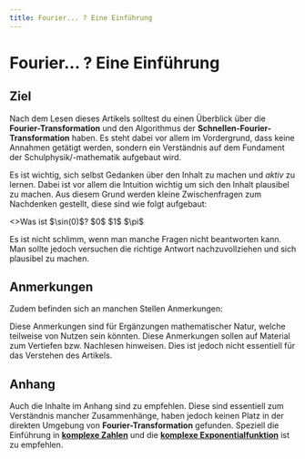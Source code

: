 ```yaml
---
title: Fourier... ? Eine Einführung
---
```



# Fourier... ? Eine Einführung

## Ziel

<TestFrame />

Nach dem Lesen dieses Artikels solltest du einen Überblick über die **Fourier-Transformation** und den Algorithmus der **Schnellen-Fourier-Transformation** haben. Es steht dabei vor allem im Vordergrund, dass keine Annahmen getätigt werden,
sondern ein Verständnis auf dem Fundament der Schulphysik/-mathematik aufgebaut wird.

Es ist wichtig, sich selbst Gedanken über den Inhalt zu machen und _aktiv_ zu lernen. Dabei ist vor allem die Intuition wichtig um sich den Inhalt plausibel zu machen.
Aus diesem Grund werden kleine Zwischenfragen zum Nachdenken gestellt, diese sind wie folgt aufgebaut:

<QuestionAnswer>
  <>Was ist $\sin(0)$?</>
  <Answer correct={true}>$0$</Answer>
  <Answer> $1$ </Answer>
  <Answer>$\pi$</Answer>
</QuestionAnswer>

Es ist nicht schlimm, wenn man manche Fragen nicht beantworten kann.
Man sollte jedoch versuchen die richtige Antwort nachzuvollziehen und sich plausibel zu machen.

## Anmerkungen

Zudem befinden sich an manchen Stellen Anmerkungen:

<Callout>
  Diese Anmerkungen sind für Ergänzungen mathematischer Natur, welche teilweise
  von Nutzen sein könnten.
</Callout>

<Callout type="info" emoji="📚">
  Diese Anmerkungen sollen auf Material zum Vertiefen bzw. Nachlesen hinweisen.
  Dies ist jedoch nicht essentiell für das Verstehen des Artikels.
</Callout>

## Anhang

Auch die Inhalte im Anhang sind zu empfehlen. Diese sind essentiell zum Verständnis mancher Zusammenhänge, haben jedoch keinen Platz in der direkten Umgebung von **Fourier-Transformation** gefunden. Speziell die Einführung in [**komplexe Zahlen**](./appendix/complex-numbers/1-complex-plane) und die [**komplexe Exponentialfunktion**](./appendix/complex-numbers/2-complex-exponentials) ist zu empfehlen.
